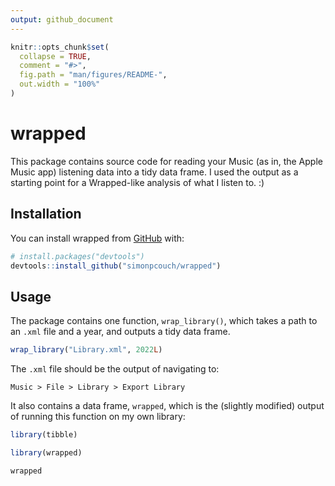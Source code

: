 ```yaml
---
output: github_document
---
```


<!-- README.md is generated from README.Rmd. Please edit that file -->

```r
knitr::opts_chunk$set(
  collapse = TRUE,
  comment = "#>",
  fig.path = "man/figures/README-",
  out.width = "100%"
)
```

# wrapped

This package contains source code for reading your Music (as in, the Apple Music app) listening data into a tidy data frame. I used the output as a starting point for a Wrapped-like analysis of what I listen to. :)

## Installation

You can install wrapped from [GitHub](https://github.com/simonpcouch/wrapped) with:

``` r
# install.packages("devtools")
devtools::install_github("simonpcouch/wrapped")
```

## Usage

The package contains one function, `wrap_library()`, which takes a path to an `.xml` file and a year, and outputs a tidy data frame. 

``` r
wrap_library("Library.xml", 2022L)
```

The `.xml` file should be the output of navigating to:

```
Music > File > Library > Export Library
```

It also contains a data frame, `wrapped`, which is the (slightly modified) output of running this function on my own library:

```r
library(tibble)
```

```r
library(wrapped)

wrapped
```

